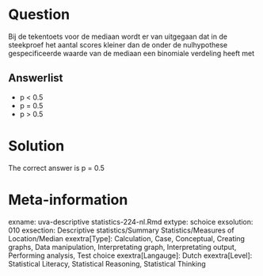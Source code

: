 Question
========

Bij de tekentoets voor de mediaan wordt er van uitgegaan dat in de steekproef het aantal scores kleiner dan de onder de nulhypothese gespecificeerde waarde van de mediaan een binomiale verdeling heeft met

Answerlist
----------
* p &lt; 0.5
* p = 0.5
* p &gt; 0.5

Solution
========

The correct answer is  p = 0.5

Meta-information
================
exname: uva-descriptive statistics-224-nl.Rmd
extype: schoice
exsolution: 010
exsection: Descriptive statistics/Summary Statistics/Measures of Location/Median
exextra[Type]: Calculation, Case, Conceptual, Creating graphs, Data manipulation, Interpretating graph, Interpretating output, Performing analysis, Test choice
exextra[Langauge]: Dutch
exextra[Level]: Statistical Literacy, Statistical Reasoning, Statistical Thinking
